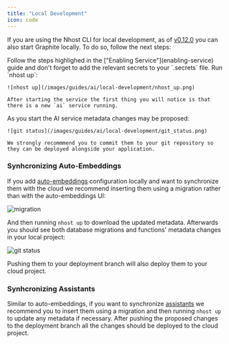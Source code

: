 ```yaml
---
title: "Local Development"
icon: code
---
```


If you are using the Nhost CLI for local development, as of [v0.12.0](https://github.com/nhost/cli/releases/tag/v1.12.0) you can also start Graphite locally. To do so, follow the next steps:



<Steps>
  <Step title="Configuring the Service">
    Follow the steps highlighed in the ["Enabling Service"](enabling-service) guide and don't forget to add the relevant secrets to your `.secrets` file.
  </Step>
  <Step title="Start nhost">
    Run `nhost up`:

    ![nhost up](/images/guides/ai/local-development/nhost_up.png)

    After starting the service the first thing you will notice is that there is a new `ai` service running.
  </Step>
  <Step title="Commit metadata changes">
    As you start the AI service metadata changes may be proposed:

    ![git status](/images/guides/ai/local-development/git_status.png)

    We strongly recommmend you to commit them to your git repository so they can be deployed alongside your application.
  </Step>
</Steps>


### Synhcronizing Auto-Embeddings

If you add [auto-embeddings](/guides/ai/auto-embeddings) configuration locally and want to synchronize them with the cloud we recommend inserting them using a migration rather than with the auto-embeddings UI:

![migration](/images/guides/ai/local-development/migration.png)

And then running `nhost up` to download the updated metadata. Afterwards you should see both database migrations and functions' metadata changes in your local project:

![git status](/images/guides/ai/local-development/git_status_functions.png)

Pushing them to your deployment branch will also deploy them to your cloud project.

### Synhcronizing Assistants

Similar to auto-embeddings, if you want to synchronize [assistants](/guides/ai/assistants) we recommend you to insert them using a migration and then running `nhost up` to update any metadata if necessary. After pushing the proposed changes to the deployment branch all the changes should be deployed to the cloud project.
